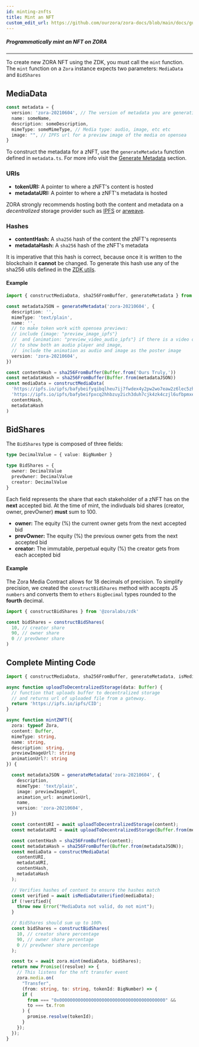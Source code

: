 ```yaml
---
id: minting-znfts
title: Mint an NFT
custom_edit_url: https://github.com/ourzora/zora-docs/blob/main/docs/guides/minting-znfts.mdx
---
```


##### Programmatically mint an NFT on ZORA

---

To create new ZORA NFT using the ZDK, you must call the `mint` function. The `mint` function on a `Zora` instance expects two parameters: `MediaData` and `BidShares`

## MediaData

```typescript
const metadata = {
  version: 'zora-20210604', // The version of metadata you are generating
  name: someName,
  description: someDescription,
  mimeType: someMimeType, // Media type: audio, image, etc etc
  image: "", // IPFS url for a preview image of the media on opensea
}
```

To construct the metadata for a zNFT, use the `generateMetadata` function defined in `metadata.ts`.
For more info visit the [Generate Metadata](../developer-tools/zdk/metadata#generate-metadata) section.

### URIs

- **tokenURI:** A pointer to where a zNFT's content is hosted
- **metadataURI:** A pointer to where a zNFT's metadata is hosted

ZORA strongly recommends hosting both the content and metadata on a _decentralized_ storage provider such as [IPFS](https://ipfs.io/) or [arweave](https://www.arweave.org/).

### Hashes

- **contentHash:** A `sha256` hash of the content the zNFT's represents
- **metadataHash:** A `sha256` hash of the zNFT's metadata

It is imperative that this hash is correct, because once it is written to the
blockchain it **cannot** be changed. To generate this hash use any of the sha256 utils defined in the [ZDK utils](../developer-tools/zdk/utility#hashing-utilities).

#### Example

```typescript
import { constructMediaData, sha256FromBuffer, generateMetadata } from '@zoralabs/zdk'

const metadataJSON = generateMetadata('zora-20210604', {
  description: '',
  mimeType: 'text/plain',
  name: '',
  // to make token work with opensea previews:
  // include {image: "preview_image_ipfs"}
  //  and {animation: "preview_video_audio_ipfs"} if there is a video or audio associated
  // to show both an audio player and image, 
  //  include the animation as audio and image as the poster image
  version: 'zora-20210604',
})

const contentHash = sha256FromBuffer(Buffer.from('Ours Truly,'))
const metadataHash = sha256FromBuffer(Buffer.from(metadataJSON))
const mediaData = constructMediaData(
  'https://ipfs.io/ipfs/bafybeifyqibqlheu7ij7fwdex4y2pw2wo7eaw2z6lec5zhbxu3cvxul6h4',
  'https://ipfs.io/ipfs/bafybeifpxcq2hhbzuy2ich3duh7cjk4zk4czjl6ufbpmxep247ugwzsny4',
  contentHash,
  metadataHash
)
```

## BidShares

The `BidShares` type is composed of three fields:

```typescript
type DecimalValue = { value: BigNumber }

type BidShares = {
  owner: DecimalValue
  prevOwner: DecimalValue
  creator: DecimalValue
}
```

Each field represents the share that each stakeholder of a zNFT has on the **next** accepted bid. At the
time of mint, the indivduals bid shares (creator, owner, prevOwner) **must** sum to 100.

- **owner:** The equity (%) the current owner gets from the next accepted bid
- **prevOwner:** The equity (%) the previous owner gets from the next accepted bid
- **creator:** The immutable, perpetual equity (%) the creator gets from each accepted bid

#### Example

The Zora Media Contract allows for 18 decimals of precision. To simplify precision, we created the `constructBidShares` method with accepts JS `numbers` and converts them to `ethers` `BigDecimal` types rounded to the **fourth** decimal.

```typescript
import { constructBidShares } from '@zoralabs/zdk'

const bidShares = constructBidShares(
  10, // creator share
  90, // owner share
  0 // prevOwner share
)
```

## Complete Minting Code

```typescript
import { constructMediaData, sha256FromBuffer, generateMetadata, isMediaDataVerified, Zora } from '@zoralabs/zdk'

async function uploadToDecentralizedStorage(data: Buffer) {
  // function that uploads buffer to decentralized storage
  // and returns url of uploaded file from a gateway.
  return 'https://ipfs.io/ipfs/CID';
}

async function mintZNFT({
  zora: typeof Zora,
  content: Buffer,
  mimeType: string,
  name: string,
  description: string,
  previewImageUrl?: string
  animationUrl?: string
}) {

  const metadataJSON = generateMetadata('zora-20210604', {
    description,
    mimeType: 'text/plain',
    image: previewImageUrl,
    animation_url: animationUrl,
    name,
    version: 'zora-20210604',
  })

  const contentURI = await uploadToDecentralizedStorage(content);
  const metadataURI = await uploadToDecentralizedStorage(Buffer.from(metadataJSON));

  const contentHash = sha256FromBuffer(content);
  const metadataHash = sha256FromBuffer(Buffer.from(metadataJSON));
  const mediaData = constructMediaData(
    contentURI,
    metadataURI,
    contentHash,
    metadataHash
  );

  // Verifies hashes of content to ensure the hashes match
  const verified = await isMediaDataVerified(mediaData);
  if (!verified){
    throw new Error("MediaData not valid, do not mint");
  }

  // BidShares should sum up to 100%
  const bidShares = constructBidShares(
    10, // creator share percentage
    90, // owner share percentage
    0 // prevOwner share percentage
  );

  const tx = await zora.mint(mediaData, bidShares);
  return new Promise((resolve) => {
    // This listens for the nft transfer event
    zora.media.on(
      "Transfer",
      (from: string, to: string, tokenId: BigNumber) => {
      if (
        from === "0x0000000000000000000000000000000000000000" &&
        to === tx.from
      ) {
        promise.resolve(tokenId);
      }
    });
  });
}
```
